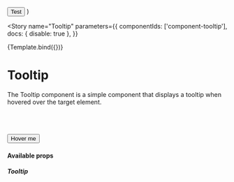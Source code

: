 
  <Tooltip text="I'm a tooltip!">
    <button>Test</button>
  </Tooltip>
)

<Meta title="Components/Tooltip" component={Tooltip} />

<Story
  name="Tooltip"
  parameters={{
    componentIds: ['component-tooltip'],
    docs: { disable: true },
  }}
>
  {Template.bind({})}
</Story>

# Tooltip

The Tooltip component is a simple component that displays a tooltip when hovered over the target element.

<Canvas>
  <div>
    <br />
    <br />
    <br />
    <Tooltip text={`I'm a tooltip!`}>
      <Button variant={'primary'}>Hover me</Button>
    </Tooltip>
  </div>
</Canvas>

#### Available props

##### Tooltip

<ArgsTable of={Tooltip} />
